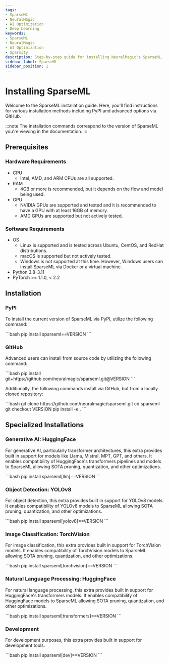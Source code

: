 ```yaml
---
tags:
- SparseML
- NeuralMagic
- AI Optimization
- Deep Learning
keywords:
- SparseML
- NeuralMagic
- AI Optimization
- Sparsity
description: Step-by-step guide for installing NeuralMagic's SparseML.
sidebar_label: SparseML
sidebar_position: 1
---
```


# Installing SparseML

Welcome to the SparseML installation guide. Here, you'll find instructions for various installation methods including PyPI and advanced options via GitHub.

:::note
The installation commands correspond to the version of SparseML you're viewing in the documentation.
:::

## Prerequisites

### Hardware Requirements

- CPU
  - Intel, AMD, and ARM CPUs are all supported.
- RAM
  - 4GB or more is recommended, but it depends on the flow and model being used.
- GPU
    - NVIDIA GPUs are supported and tested and it is recommended to have a GPU with at least 16GB of memory.
    - AMD GPUs are supported but not actively tested.

### Software Requirements

- OS
  - Linux is supported and is tested across Ubuntu, CentOS, and RedHat distributions.
  - macOS is supported but not actively tested.
  - Windows is not supported at this time. However, Windows users can install SparseML via Docker or a virtual machine.
- Python 3.8-3.11
- PyTorch >= 1.1.0, < 2.2


## Installation

### PyPI

To install the current version of SparseML via PyPI, utilize the following command:

<VersionInjector targetProduct="sparseml" targetVersion="==VERSION" prepend="==">
    ```bash
    pip install sparseml==VERSION
    ```
</VersionInjector>

### GitHub

Advanced users can install from source code by utilizing the following command:

<VersionInjector targetProduct="sparseml" prepend="v" currentTag="main" ignoreNightly={true}>
    ```bash
    pip install git+https://github.com/neuralmagic/sparseml.git@VERSION
    ```
</VersionInjector>

Additionally, the following commands install via GitHub, but from a locally cloned repository:

<VersionInjector targetProduct="sparseml" prepend="tags/v" currentTag="main" ignoreNightly={true}>
    ```bash
    git clone https://github.com/neuralmagic/sparseml.git
    cd sparseml
    git checkout VERSION
    pip install -e .
    ```
</VersionInjector>

## Specialized Installations

### Generative AI: HuggingFace

For generative AI, particularly transformer architectures, this extra provides built in support for models like Llama, Mistral, MPT, GPT, and others.
It enables compatibility of HuggingFace's transformers pipelines and models to SparseML allowing SOTA pruning, quantization, and other optimizations.

<VersionInjector targetProduct="sparseml[llm]" targetVersion="==VERSION" prepend="==">
    ```bash
    pip install sparseml[llm]==VERSION
    ```
</VersionInjector>

### Object Detection: YOLOv8

For object detection, this extra provides built in support for YOLOv8 models.
It enables compatibility of YOLOv8 models to SparseML allowing SOTA pruning, quantization, and other optimizations.

<VersionInjector targetProduct="sparseml[yolov8]" targetVersion="==VERSION" prepend="==">
```bash
pip install sparseml[yolov8]==VERSION
```
</VersionInjector>

### Image Classification: TorchVision

For image classification, this extra provides built in support for TorchVision models.
It enables compatibility of TorchVision models to SparseML allowing SOTA pruning, quantization, and other optimizations.

<VersionInjector targetProduct="sparseml[torchvision]" targetVersion="==VERSION" prepend="==">
    ```bash
    pip install sparseml[torchvision]==VERSION
    ```
</VersionInjector>

### Natural Language Processing: HuggingFace

For natural language processing, this extra provides built in support for HuggingFace's transformers models.
It enables compatibility of HuggingFace models to SparseML allowing SOTA pruning, quantization, and other optimizations.

<VersionInjector targetProduct="sparseml[transformers]" targetVersion="==VERSION" prepend="==">
    ```bash
    pip install sparseml[transformers]==VERSION
    ```
</VersionInjector>

### Development

For development purposes, this extra provides built in support for development tools.

<VersionInjector targetProduct="sparseml[dev]" targetVersion="==VERSION" prepend="==">
    ```bash
    pip install sparseml[dev]==VERSION
    ```
</VersionInjector>
